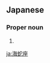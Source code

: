 ==Japanese==
{{ja-kanjitab|うみ|へび|ざ}}

===Proper noun===
{{ja-pos|proper|うみへびざ}}

# {{altspell|lang=ja|うみへび座||[[Hydra]]}}

[[ja:海蛇座]]